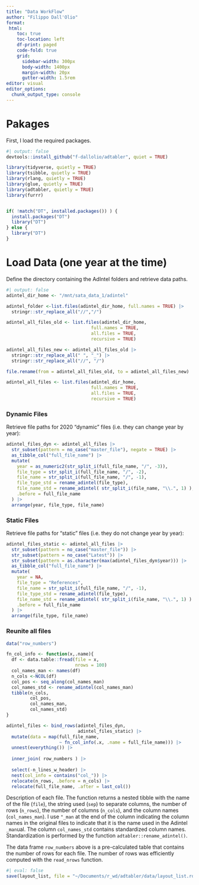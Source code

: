 ```yaml
---
title: "Data WorkFlow"
author: "Filippo Dall'Olio"
format: 
 html:
    toc: true
    toc-location: left
    df-print: paged
    code-fold: true
    grid:
      sidebar-width: 300px
      body-width: 1400px
      margin-width: 20px
      gutter-width: 1.5rem
editor: visual
editor_options: 
  chunk_output_type: console
---
```


# Pakages

First, I load the required packages.

```r
#| output: false
devtools::install_github("f-dallolio/adtabler", quiet = TRUE)

library(tidyverse, quietly = TRUE)
library(tsibble, quietly = TRUE)
library(rlang, quietly = TRUE)
library(glue, quietly = TRUE)
library(adtabler, quietly = TRUE)
library(furrr)


if( !match("DT", installed.packages()) ) {
  install.packages("DT")
  library("DT")
} else {
  library("DT")
}

```

# Load Data (one year at the time)

Define the directory containing the AdIntel folders and retrieve data paths.

```r
#| output: false
adintel_dir_home <- "/mnt/sata_data_1/adintel"

adintel_folder <-list.files(adintel_dir_home, full.names = TRUE) |> 
  stringr::str_replace_all("//","/")

adintel_all_files_old <- list.files(adintel_dir_home, 
                                full.names = TRUE,
                                all.files = TRUE,
                                recursive = TRUE) 

adintel_all_files_new <- adintel_all_files_old |> 
  stringr::str_replace_all(" ", "_") |> 
  stringr::str_replace_all("//", "/")

file.rename(from = adintel_all_files_old, to = adintel_all_files_new)

adintel_all_files <- list.files(adintel_dir_home, 
                                full.names = TRUE,
                                all.files = TRUE,
                                recursive = TRUE) 
```

### Dynamic Files

Retrieve file paths for 2020 "dynamic" files (i.e. they can change year by year):

```r
adintel_files_dyn <- adintel_all_files |> 
  str_subset(pattern = no_case("master_file"), negate = TRUE) |> 
  as_tibble_col("full_file_name") |> 
  mutate(
    year = as_numeric2(str_split_i(full_file_name, "/", -3)),
    file_type = str_split_i(full_file_name, "/", -2),
    file_name = str_split_i(full_file_name, "/", -1),
    file_type_std = rename_adintel(file_type),
    file_name_std = rename_adintel( str_split_i(file_name, "\\.", 1) ),
    .before = full_file_name
  ) |> 
  arrange(year, file_type, file_name)
```

### Static Files

Retrieve file paths for "static" files (i.e. they do not change year by year):

```r
adintel_files_static <- adintel_all_files |> 
  str_subset(pattern = no_case("master_file")) |> 
  str_subset(pattern = no_case("Latest")) |> 
  str_subset(pattern = as.character(max(adintel_files_dyn$year))) |> 
  as_tibble_col("full_file_name") |> 
  mutate(
    year = NA,
    file_type = "References",
    file_name = str_split_i(full_file_name, "/", -1),
    file_type_std = rename_adintel(file_type),
    file_name_std = rename_adintel( str_split_i(file_name, "\\.", 1) ) ,
    .before = full_file_name
  ) |> 
  arrange(file_type, file_name)
```

### Reunite all files

```r
data("row_numbers")

fn_col_info <- function(x,.name){
  df <- data.table::fread(file = x,
                          nrows = 100)
  col_names_man <- names(df)
  n_cols <-NCOL(df)
  col_pos <- seq_along(col_names_man)
  col_names_std <- rename_adintel(col_names_man)
  tibble(n_cols,
         col_pos,
         col_names_man,
         col_names_std)
}

adintel_files <- bind_rows(adintel_files_dyn, 
                           adintel_files_static) |> 
  mutate(data = map(full_file_name, 
                    ~ fn_col_info(.x, .name = full_file_name))) |> 
  unnest(everything()) |>
  
  inner_join( row_numbers ) |> 
  
  select(-n_lines_w_header) |> 
  nest(col_info = contains("col_")) |> 
  relocate(n_rows, .before = n_cols) |>   
  relocate(full_file_name, .after = last_col())

```

Description of each file. The function returns a nested tibble with the name of the file (`file`), the string used (`sep`) to separate columns, the number of rows (`n_rows`), the number of columns (`n_cols`), and the column names (`col_names_man`). I use `"_man` at the end of the column indicating the column names in the original files to indicate that it is the name used in the Adintel `_man`ual. The column `col_names_std` contains standardized column names. Standardization is performed by the function `adtabler::rename_adintel()`.

The data frame `row_numbers` above is a pre-calculated table that contains the number of rows for each file. The number of rows was efficiently computed with the `read_nrows` function.

```r
#| eval: false
save(layout_list, file = "~/Documents/r_wd/adtabler/data/layout_list.rda")
```




<!-- ```{r} -->

<!-- #| output: false -->

<!-- describe_dyn_files <- function(file, header = TRUE){ -->

<!--   num_rows <- read_nrows(file, header) -->

<!--   first_1k_row <- data.table::fread(file = file, -->

<!--                                  skip = as.numeric(!header), -->

<!--                                  nrows = 1000) |> -->

<!--     as.list() |> -->

<!--     unlist(use.names = TRUE) -->

<!--   nms <- names(first_row) -->

<!--   header_nosep <- readLines(file, n = 1, skipNul = TRUE) -->

<!--   sep0 = header_nosep -->

<!--   for(i in seq_along(nms)){ -->

<!--     sep0 <- str_remove_all(sep0, nms[i]) -->

<!--   } -->

<!--   sep = sep0 |> -->

<!--     str_remove_all(" ") |> -->

<!--     str_split("") |> -->

<!--     unlist() |> -->

<!--     unique() -->

<!--   out <- tibble(file, -->

<!--                 sep = sep, -->

<!--                 n_row = num_rows, -->

<!--                 n_col = length(nms), -->

<!--                 col_names_man = list(nms), -->

<!--                 col_names_std = list(adtabler::rename_adintel(nms))) -->

<!--   return(out) -->

<!-- } -->

<!-- # plan(multisession, workers = 30) -->

<!-- # tictoc::tic() -->

<!-- # dyn_files_desc_thread <- future_map(all_dyn_files$full_file_name, describe_dyn_files, .progress = TRUE) -->

<!-- # tictoc::toc() -->

<!-- # plan(sequential) -->

<!-- ``` -->

<!-- ```{r} -->

<!-- #| output: false -->

<!-- tictoc::tic() -->

<!-- dyn_files_desc <- map(all_dyn_files$full_file_name, describe_dyn_files, .progress = TRUE) |> -->

<!--   list_rbind() -->

<!-- ``` -->

<!-- ```{r} -->

<!-- tictoc::toc() -->

<!-- ``` -->

<!-- ```{r} -->

<!-- dyn_files_desc |> -->

<!--   unnest(everything()) -->

<!-- ``` -->

<!-- Retrieve file paths for different types of data. First check unique file_type names. Here the output is the renamed/standardized names vector of file_type names with the originals as names. -->

<!-- ```{r} -->

<!-- # dyn_files$file_type |> -->

<!-- #   unique() |> -->

<!-- #   rename_adintel() |> -->

<!-- #   set_names(dyn_files$file_type |> unique()) -->

<!-- ``` -->

<!-- ### Occurrences -->

<!-- ```{r} -->

<!-- occurrences_files <- dyn_files |> -->

<!--   filter(str_detect(file_type, no_case("occurrences"))) |> -->

<!--   inner_join(occurrences_columns) |> -->

<!--   nest( -->

<!--     col_pos = col_pos, -->

<!--     col_name_man = col_name_man, -->

<!--     col_class_man = col_class_man, -->

<!--     col_p = col_p, -->

<!--     col_n = col_n, -->

<!--     descripton = description -->

<!--   ) |> -->

<!--   mutate( -->

<!--     col_pos = col_pos |> map(~ .x[[1]]), -->

<!--     col_name_man = col_name_man |> map(~ .x[[1]]), -->

<!--     col_class_man = col_class_man |> map(~ .x[[1]]), -->

<!--     col_p = col_p |> map(~ .x[[1]]), -->

<!--     col_n = col_n |> map(~ .x[[1]]), -->

<!--     descripton = descripton |> map(~ .x[[1]]) -->

<!--   ) -->

<!-- ``` -->

<!-- ```{r} -->

<!-- str(occurrences_files) -->

<!-- ``` -->

<!-- ### References -->

<!-- Retrieve info for dynamic references. -->

<!-- ```{r} -->

<!-- dynamic_references_files <- dyn_files |> -->

<!--   filter(str_detect(file_type, no_case("references"))) |> -->

<!--   mutate( -->

<!--     n_rows = read_nrows(full_file_name), -->

<!--     col_name_man = full_file_name |> -->

<!--       map( -->

<!--         ~ read_header(.x) -->

<!--       ) -->

<!--   ) |> -->

<!--   unnest(everything()) |> -->

<!--   mutate(col_pos = seq_along(col_name_man), .by = file_name, .before = col_name_man) -->

<!-- ``` -->

<!-- Retrieve info for static references. -->

<!-- ```{r} -->

<!-- static_references_files <- adintel_files |> -->

<!--   str_subset(pattern = no_case("master_file")) |> -->

<!--   str_subset(pattern = no_case("latest")) |> -->

<!--   as_tibble_col(column_name = "full_file_name") |> -->

<!--   mutate( -->

<!--     file_size_mb = file.size(full_file_name) / (1024^2), -->

<!--     file_size_mb = file_size_mb |> round(2), -->

<!--     year = NA, -->

<!--     file_type = "References", -->

<!--     file_name = full_file_name |> -->

<!--       str_split_i("/", -1), -->

<!--     file_name_std = file_name |> -->

<!--       str_split_i("\\.", -2) |> -->

<!--       adtabler::rename_adintel(), -->

<!--     n_rows = read_nrows(full_file_name), -->

<!--     col_name_man = full_file_name |> -->

<!--       map( -->

<!--         ~ read_header(.x) -->

<!--       ) -->

<!--   ) |> -->

<!--   unnest(everything()) |> -->

<!--   mutate(col_pos = seq_along(col_name_man), .by = file_name, .before = col_name_man) -->

<!-- ``` -->

<!-- Bind rows of static and dynamic references and merge with "reference_columns" (lookup table with info about all variables in references tables). -->

<!-- ```{r} -->

<!-- references_columns |> print(width = Inf) -->

<!-- ``` -->

<!-- ```{r} -->

<!-- references_files <- references_columns |> -->

<!--   inner_join( -->

<!--     bind_rows(dynamic_references_files, static_references_files) -->

<!--   ) |> -->

<!--   relocate(col_name_man:description, .after = col_pos) |> -->

<!--   relocate(file_name_std, .after = file_name) |> -->

<!--   nest( -->

<!--     col_pos = col_pos, -->

<!--     col_name_man = col_name_man, -->

<!--     col_class_man = col_class_man, -->

<!--     col_p = col_p, -->

<!--     col_n = col_n, -->

<!--     descripton = description -->

<!--   ) |> -->

<!--   mutate( -->

<!--     col_pos = col_pos |> map(~ .x[[1]]), -->

<!--     col_name_man = col_name_man |> map(~ .x[[1]]), -->

<!--     col_class_man = col_class_man |> map(~ .x[[1]]), -->

<!--     col_p = col_p |> map(~ .x[[1]]), -->

<!--     col_n = col_n |> map(~ .x[[1]]), -->

<!--     descripton = descripton |> map(~ .x[[1]]) -->

<!--   ) -->

<!-- references_files -->

<!-- ``` -->

<!-- ### Impressions -->

<!-- ```{r} -->

<!-- impressions_files <- dyn_files |> -->

<!--   filter(str_detect(file_type, no_case("impressions"))) |> -->

<!--   mutate( -->

<!--     n_rows = read_nrows(full_file_name), -->

<!--     col_name_man = full_file_name |> -->

<!--       map( -->

<!--         ~ read_header(.x) -->

<!--       ) -->

<!--   ) |> -->

<!--   unnest(everything()) |> -->

<!--   mutate(col_pos = seq_along(col_name_man), .by = file_name, .before = col_name_man) |> -->

<!--   nest( -->

<!--     col_pos = col_pos, -->

<!--     col_name_man = col_name_man -->

<!--   ) |> -->

<!--   mutate( -->

<!--     col_pos = col_pos |> map(~ .x[[1]]), -->

<!--     col_name_man = col_name_man |> map(~ .x[[1]]) -->

<!--   ) -->

<!-- impressions_files -->

<!-- ``` -->

<!-- ### Market Breaks -->

<!-- ```{r} -->

<!-- market_breaks_files <- dyn_files |> -->

<!--   filter(str_detect(file_type, no_case("market_breaks"))) |> -->

<!--   mutate( -->

<!--     n_rows = read_nrows(full_file_name), -->

<!--     col_name_man = full_file_name |> -->

<!--       map( -->

<!--         ~ read_header(.x) -->

<!--       ) -->

<!--   ) |> -->

<!--   unnest(everything()) |> -->

<!--   mutate(col_pos = seq_along(col_name_man), .by = file_name, .before = col_name_man) |> -->

<!--   nest( -->

<!--     col_pos = col_pos, -->

<!--     col_name_man = col_name_man -->

<!--   ) |> -->

<!--   mutate( -->

<!--     col_pos = col_pos |> map(~ .x[[1]]), -->

<!--     col_name_man = col_name_man |> map(~ .x[[1]]) -->

<!--   ) -->

<!-- market_breaks_files -->

<!-- ``` -->

<!-- ### Universe Estimates -->

<!-- ```{r} -->

<!-- universe_estimates_files <- dyn_files |> -->

<!--   filter(str_detect(file_type, no_case("universe_estimates"))) |> -->

<!--   mutate( -->

<!--     n_rows = read_nrows(full_file_name), -->

<!--     col_name_man = full_file_name |> -->

<!--       map( -->

<!--         ~ read_header(.x) -->

<!--       ) -->

<!--   ) |> -->

<!--   unnest(everything()) |> -->

<!--   mutate(col_pos = seq_along(col_name_man), .by = file_name, .before = col_name_man) |> -->

<!--   nest( -->

<!--     col_pos = col_pos, -->

<!--     col_name_man = col_name_man -->

<!--   ) |> -->

<!--   mutate( -->

<!--     col_pos = col_pos |> map(~ .x[[1]]), -->

<!--     col_name_man = col_name_man |> map(~ .x[[1]]) -->

<!--   ) -->

<!-- universe_estimates_files -->

<!-- ``` -->
